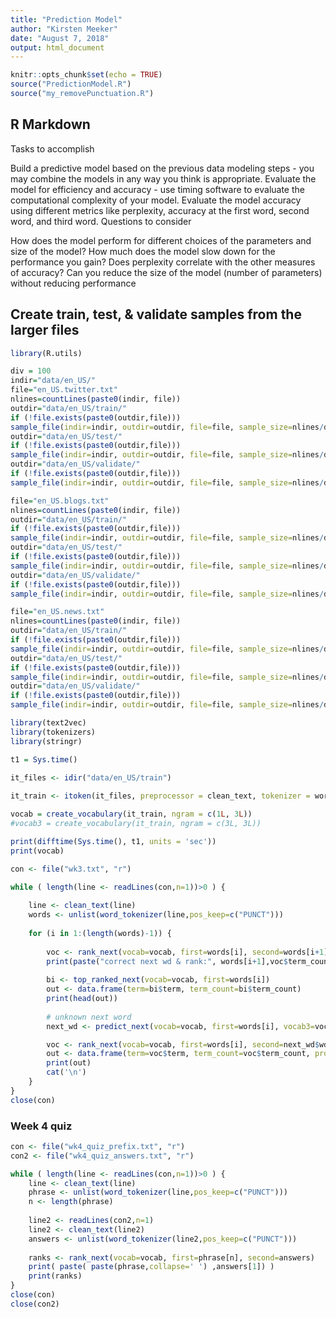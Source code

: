 ---
title: "Prediction Model"
author: "Kirsten Meeker"
date: "August 7, 2018"
output: html_document
---

```{r setup, include=FALSE}
knitr::opts_chunk$set(echo = TRUE)
source("PredictionModel.R")
source("my_removePunctuation.R")
```

## R Markdown

Tasks to accomplish

Build a predictive model based on the previous data modeling steps - you may combine the models in any way you think is appropriate.
Evaluate the model for efficiency and accuracy - use timing software to evaluate the computational complexity of your model. Evaluate the model accuracy using different metrics like perplexity, accuracy at the first word, second word, and third word.
Questions to consider

How does the model perform for different choices of the parameters and size of the model?
How much does the model slow down for the performance you gain?
Does perplexity correlate with the other measures of accuracy?
Can you reduce the size of the model (number of parameters) without reducing performance

## Create train, test, & validate samples from the larger files
```{r sample_data}
library(R.utils)

div = 100
indir="data/en_US/"
file="en_US.twitter.txt"
nlines=countLines(paste0(indir, file))
outdir="data/en_US/train/"
if (!file.exists(paste0(outdir,file)))
sample_file(indir=indir, outdir=outdir, file=file, sample_size=nlines/div)
outdir="data/en_US/test/"
if (!file.exists(paste0(outdir,file)))
sample_file(indir=indir, outdir=outdir, file=file, sample_size=nlines/div)
outdir="data/en_US/validate/"
if (!file.exists(paste0(outdir,file)))
sample_file(indir=indir, outdir=outdir, file=file, sample_size=nlines/div)

file="en_US.blogs.txt"
nlines=countLines(paste0(indir, file))
outdir="data/en_US/train/"
if (!file.exists(paste0(outdir,file)))
sample_file(indir=indir, outdir=outdir, file=file, sample_size=nlines/div)
outdir="data/en_US/test/"
if (!file.exists(paste0(outdir,file)))
sample_file(indir=indir, outdir=outdir, file=file, sample_size=nlines/div)
outdir="data/en_US/validate/"
if (!file.exists(paste0(outdir,file)))
sample_file(indir=indir, outdir=outdir, file=file, sample_size=nlines/div)

file="en_US.news.txt"
nlines=countLines(paste0(indir, file))
outdir="data/en_US/train/"
if (!file.exists(paste0(outdir,file)))
sample_file(indir=indir, outdir=outdir, file=file, sample_size=nlines/div)
outdir="data/en_US/test/"
if (!file.exists(paste0(outdir,file)))
sample_file(indir=indir, outdir=outdir, file=file, sample_size=nlines/div)
outdir="data/en_US/validate/"
if (!file.exists(paste0(outdir,file)))
sample_file(indir=indir, outdir=outdir, file=file, sample_size=nlines/div)
```


```{r train_prediction_model, message=FALSE}
library(text2vec)
library(tokenizers)
library(stringr)

t1 = Sys.time()
 
it_files <- idir("data/en_US/train")

it_train <- itoken(it_files, preprocessor = clean_text, tokenizer = word_tokenizer, pos_keep=c("PUNCT"))

vocab = create_vocabulary(it_train, ngram = c(1L, 3L))
#vocab3 = create_vocabulary(it_train, ngram = c(3L, 3L))

print(difftime(Sys.time(), t1, units = 'sec'))
print(vocab)
```


```{r test_prediction_model, message=FALSE, eval=FALSE}
con <- file("wk3.txt", "r")

while ( length(line <- readLines(con,n=1))>0 ) {
    
    line <- clean_text(line)
    words <- unlist(word_tokenizer(line,pos_keep=c("PUNCT")))
    
    for (i in 1:(length(words)-1)) {
        
        voc <- rank_next(vocab=vocab, first=words[i], second=words[i+1])
        print(paste("correct next wd & rank:", words[i+1],voc$term_count))
        
        bi <- top_ranked_next(vocab=vocab, first=words[i])
        out <- data.frame(term=bi$term, term_count=bi$term_count)
        print(head(out))
        
        # unknown next word
        next_wd <- predict_next(vocab=vocab, first=words[i], vocab3=vocab3, n=5, lo_prob_cutoff=0.1)

        voc <- rank_next(vocab=vocab, first=words[i], second=next_wd$wd)
        out <- data.frame(term=voc$term, term_count=voc$term_count, prob=signif(next_wd$prob,2))
        print(out)
        cat('\n')
    }
}
close(con)
```

### Week 4 quiz
```{r wk4_quiz, message=FALSE}
con <- file("wk4_quiz_prefix.txt", "r")
con2 <- file("wk4_quiz_answers.txt", "r")

while ( length(line <- readLines(con,n=1))>0 ) {
    line <- clean_text(line)
    phrase <- unlist(word_tokenizer(line,pos_keep=c("PUNCT")))
    n <- length(phrase)
    
    line2 <- readLines(con2,n=1)
    line2 <- clean_text(line2)
    answers <- unlist(word_tokenizer(line2,pos_keep=c("PUNCT")))
    
    ranks <- rank_next(vocab=vocab, first=phrase[n], second=answers)
    print( paste( paste(phrase,collapse=' ') ,answers[1]) )
    print(ranks)
}
close(con)
close(con2)
```

